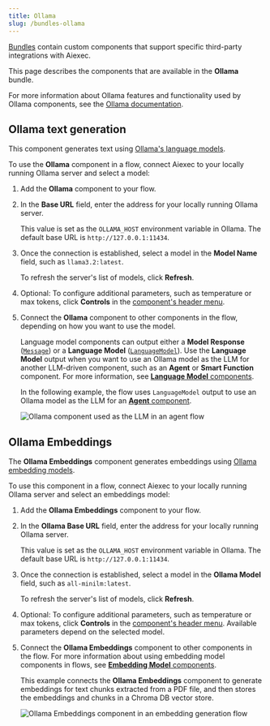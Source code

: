 ```yaml
---
title: Ollama
slug: /bundles-ollama
---
```



[Bundles](/components-bundle-components) contain custom components that support specific third-party integrations with Aiexec.

This page describes the components that are available in the **Ollama** bundle.

For more information about Ollama features and functionality used by Ollama components, see the [Ollama documentation](https://ollama.com/).

## Ollama text generation

This component generates text using [Ollama's language models](https://ollama.com/library).

To use the **Ollama** component in a flow, connect Aiexec to your locally running Ollama server and select a model:

1. Add the **Ollama** component to your flow.

2. In the **Base URL** field, enter the address for your locally running Ollama server.

    This value is set as the `OLLAMA_HOST` environment variable in Ollama.
    The default base URL is `http://127.0.0.1:11434`.

3. Once the connection is established, select a model in the **Model Name** field, such as `llama3.2:latest`.

    To refresh the server's list of models, click <Icon name="RefreshCw" aria-hidden="true"/> **Refresh**.

4. Optional: To configure additional parameters, such as temperature or max tokens, click <Icon name="SlidersHorizontal" aria-hidden="true"/> **Controls** in the [component's header menu](/concepts-components#component-menus).

5. Connect the **Ollama** component to other components in the flow, depending on how you want to use the model.

    Language model components can output either a **Model Response** ([`Message`](/data-types#message)) or a **Language Model** ([`LanguageModel`](/data-types#languagemodel)). Use the **Language Model** output when you want to use an Ollama model as the LLM for another LLM-driven component, such as an **Agent** or **Smart Function** component. For more information, see [**Language Model** components](/components-models).

    In the following example, the flow uses `LanguageModel` output to use an Ollama model as the LLM for an [**Agent** component](/components-agents).

    ![Ollama component used as the LLM in an agent flow](/img/component-ollama-model.png)

## Ollama Embeddings

The **Ollama Embeddings** component generates embeddings using [Ollama embedding models](https://ollama.com/search?c=embedding).

To use this component in a flow, connect Aiexec to your locally running Ollama server and select an embeddings model:

1. Add the **Ollama Embeddings** component to your flow.

2. In the **Ollama Base URL** field, enter the address for your locally running Ollama server.

    This value is set as the `OLLAMA_HOST` environment variable in Ollama.
    The default base URL is `http://127.0.0.1:11434`.

3. Once the connection is established, select a model in the **Ollama Model** field, such as `all-minilm:latest`.

    To refresh the server's list of models, click <Icon name="RefreshCw" aria-hidden="true"/> **Refresh**.

4. Optional: To configure additional parameters, such as temperature or max tokens, click <Icon name="SlidersHorizontal" aria-hidden="true"/> **Controls** in the [component's header menu](/concepts-components#component-menus).
Available parameters depend on the selected model.

5. Connect the **Ollama Embeddings** component to other components in the flow.
For more information about using embedding model components in flows, see [**Embedding Model** components](/components-embedding-models).

    This example connects the **Ollama Embeddings** component to generate embeddings for text chunks extracted from a PDF file, and then stores the embeddings and chunks in a Chroma DB vector store.

    ![Ollama Embeddings component in an embedding generation flow](/img/component-ollama-embeddings-chromadb.png)